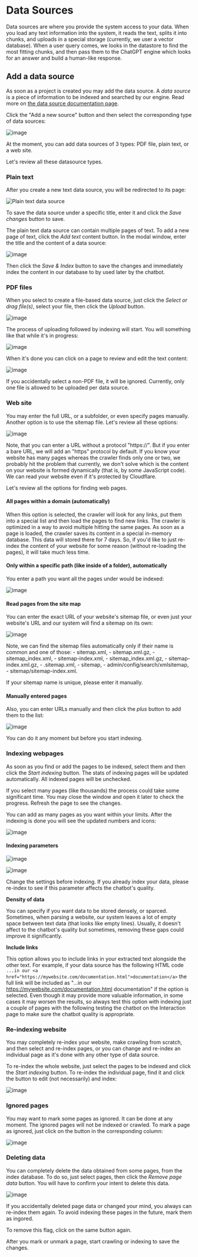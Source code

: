 
# Data Sources

Data sources are where you provide the system access to your data. When you load any text information into the system, it reads the text, splits it into chunks, and uploads in a special storage (currently, we user a vector database). When a user query comes, we looks in the datastore to find the most fitting chunks, and then pass them to the ChatGPT engine which looks for an answer and build a human-like response.

## Add a data source
As soon as a project is created you may add the data source. A *data source* is a piece of information to be indexed and searched by our engine. Read more on [the data source documentation page](https://www.enumhq.com/docs/guide/data-sources).

 Click the "Add a new source" button and then select the corresponding type of data sources:

![image](https://github.com/StubbornDeer/enum-docs-nextra/assets/91156314/5407348c-fac1-4a47-b9a3-b15b9a90267a)

<Callout>
  At the moment, you can add data sources of 3 types: PDF file, plain text, or a web site.
 </Callout>

Let's review all these datasource types.

### Plain text

After you create a new text data source, you will be redirected to its page:

![Plain text data source](https://github.com/StubbornDeer/enum-docs-nextra/assets/91156314/45dfadbc-b28f-4d6f-8407-602253d7bbaf)

To save the data source under a specific title, enter it and click the *Save changes* button to save.

The plain text data source can contain multiple pages of text. To add a new page of text, click the *Add text* content button.
In the modal window, enter the title and the content of a data source:

![image](https://github.com/StubbornDeer/enum-docs-nextra/assets/91156314/74b6b317-287f-4796-826d-0897836cc9de)

Then click the *Save & Index* button to save the changes and immediately index the content in our database to by used later by the chatbot.

### PDF files
When you select to create a file-based data source, just click the *Select or drag file(s)*, select your file, then click the *Upload* button.

![image](https://github.com/StubbornDeer/enum-docs-nextra/assets/91156314/dfbe3858-2c00-441b-9185-3041c0d4bce4)

The process of uploading followed by indexing will start. You will something like that while it's in progress:

![image](https://github.com/StubbornDeer/enum-docs-nextra/assets/91156314/2512492d-255e-4833-9831-10f77b2f7815)

When it's done you can click on a page to review and edit the text content:

![image](https://github.com/StubbornDeer/enum-docs-nextra/assets/91156314/dd734032-c5bb-4999-92de-3a63fc02037b)


<Callout>
If you accidentally select a non-PDF file, it will be ignored.
</Callout>

<Callout>
Currently, only one file is allowed to be uploaded per data source.
</Callout>

### Web site
You may enter the full URL, or a subfolder, or even specify pages manually. Another option is to use the sitemap file. Let's review all these options:

![image](https://github.com/StubbornDeer/enum-docs-nextra/assets/91156314/68b7f6f3-b920-41ca-9507-0972b8f3211c)


<Callout>
Note, that you can enter a URL without a protocol "https://". But if you enter a bare URL, we will add an "https" protocol by default.
</Callout>

<Callout>
If you know your website has many pages whereas the crawler finds only one or two, we probably hit the problem that currently, we don't solve which is the content on your website is formed dynamically (that is, by some JavaScript code).
</Callout>

<Callout>
  We can read your website even if it's protected by Cloudflare.
</Callout>

Let's review all the options for finding web pages.

#### All pages within a domain (automatically)
When this option is selected, the crawler will look for any links, put them into a special list and then load the pages to find new links. The crawler is optimized in a way to avoid multiple hitting the same pages. As soon as a page is loaded, the crawler saves its content in a special in-memory database. This data will stored there for 7 days. So, if you'd like to just re-index the content of your website for some reason (without re-loading the pages), it will take much less time.


#### Only within a specific path (like inside of a folder), automatically

You enter a path you want all the pages under would be indexed:

![image](https://github.com/StubbornDeer/enum-docs-nextra/assets/91156314/104bc6ad-7e2d-457b-bfbf-f4ccc2865b0b)


#### Read pages from the site map
You can enter the exact URL of your website's sitemap file, or even just your website's URL and our system will find a sitemap on its own:

![image](https://github.com/StubbornDeer/enum-docs-nextra/assets/91156314/dd3283e8-2095-4f73-a40d-6ac808a204c8)

<Callout>
  Note, we can find the sitemap files automatically only if their name is common and one of those: 
  - sitemap.xml,
  - sitemap.xml.gz,
  - sitemap_index.xml,
  - sitemap-index.xml,
  - sitemap_index.xml.gz,
  - sitemap-index.xml.gz,
  - .sitemap.xml,
  - sitemap,
  - admin/config/search/xmlsitemap,
  - sitemap/sitemap-index.xml.

  If your sitemap name is unique, please enter it manually.
</Callout>

#### Manually entered pages

Also, you can enter URLs manually and then click the *plus* button to add them to the list:

![image](https://github.com/StubbornDeer/enum-docs-nextra/assets/91156314/c572966c-304d-4290-993e-a2996cf59baf)

You can do it any moment but before you start indexing.

### Indexing webpages

As soon as you find or add the pages to be indexed, select them and then click the *Start indexing* button. The stats of indexing pages will be updated automatically. All indexed pages will be unchecked.

<Callout>
If you select many pages (like thousands) the process could take some significant time. You may close the window and open it later to check the progress. Refresh the page to see the changes.
</Callout>


You can add as many pages as you want within your limits.
After the indexing is done you will see the updated numbers and icons:

![image](https://github.com/StubbornDeer/enum-docs-nextra/assets/91156314/9f98ac1c-603c-478f-8716-96c61d096555)

#### Indexing parameters

![image](https://github.com/StubbornDeer/enum-docs-nextra/assets/91156314/7cbb65fc-0489-441b-990e-364f2eddf4f8)

![image](https://github.com/StubbornDeer/enum-docs-nextra/assets/91156314/47ead58e-54dd-4c7e-8a9b-3b0e72fb9b8f)

<Callout>
Change the settings before indexing. If you already index your data, please re-index to see if this parameter affects the chatbot's quality.
</Callout>

**Density of data**

You can specify if you want data to be stored densely, or sparced. Sometimes, when parsing a website, our system leaves a lot of empty space between text data (that looks like empty lines). Usually, it doesn't affect to the chatbot's quality but sometimes, removing these gaps could improve it significantly. 


**Include links**

This option allows you to include links in your extracted text alongside the other text. For example, if your data source has the following HTML code ```...in our <a href="https://mywebsite.com/documentation.html">documentation</a>``` the full link will be included as "...in our https://mywebsite.com/documentation.html documentation" if the option is selected. Even though it may provide more valuable information, in some cases it may worsen the results, so always test this option with indexing just a couple of pages with the following testing the chatbot on the Interaction page to make sure the chatbot quality is appropriate.

### Re-indexing website

You may completely re-index your website, make crawling from scratch, and then select and re-index pages, or you can change and re-index an individual page as it's done with any other type of data source.

To re-index the whole website, just select the pages to be indexed and click the *Start indexing* button. To re-index the individual page, find it and click the button to edit (not necessarily) and index:

![image](https://github.com/StubbornDeer/enum-docs-nextra/assets/91156314/19b254ec-10b8-4103-88ce-8471441b1c3d)


### Ignored pages
You may want to mark some pages as ignored. It can be done at any moment. The ignored pages will not be indexed or crawled. To mark a page as ignored, just click on the button in the corresponding column:

![image](https://github.com/StubbornDeer/enum-docs-nextra/assets/91156314/610fe79e-aa48-402c-9979-97976b5ddad9)

### Deleting data

You can completely delete the data obtained from some pages, from the index database. To do so, just select pages, then click the *Remove page data* button. You will have to confirm your intent to delete this data.

![image](https://github.com/StubbornDeer/enum-docs-nextra/assets/91156314/ae1b2eb8-6cfa-4318-b2d5-7cac89fa22b2)

<Callout>
If you accidentally deleted page data or changed your mind, you always can re-index them again. To avoid indexing these pages in the future, mark them as ingored.
</Callout>


To remove this flag, click on the same button again.

<Callout>
After you mark or unmark a page, start crawling or indexing to save the changes.
</Callout>
